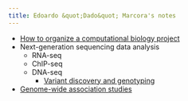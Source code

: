 ```yaml
---
title: Edoardo &quot;Dado&quot; Marcora's notes
---
```


- [How to organize a computational biology project](http://www.ncbi.nlm.nih.gov/pubmed/19649301/)
- Next-generation sequencing data analysis
    - RNA-seq
    - ChIP-seq
    - DNA-seq
        - [Variant discovery and genotyping](./methods/ngs/dna-seq/)
- [Genome-wide association studies](./methods/gwas/)